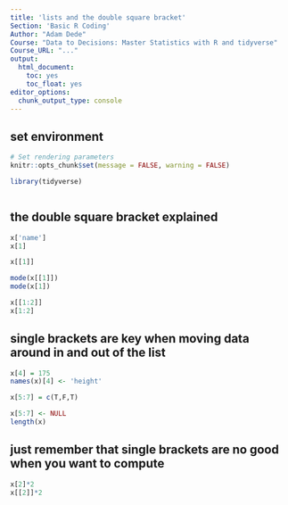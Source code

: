 ```yaml
---
title: 'lists and the double square bracket'
Section: 'Basic R Coding'
Author: "Adam Dede"
Course: "Data to Decisions: Master Statistics with R and tidyverse"
Course_URL: "..." 
output:
  html_document:
    toc: yes
    toc_float: yes
editor_options:
  chunk_output_type: console
---
```



## set environment

```r

# Set rendering parameters
knitr::opts_chunk$set(message = FALSE, warning = FALSE)

library(tidyverse)



```
## the double square bracket explained

```r
  
x['name']
x[1]

x[[1]]

mode(x[[1]])
mode(x[1])

x[[1:2]]
x[1:2]


```
## single brackets are key when moving data around in and out of the list

```r

x[4] = 175
names(x)[4] <- 'height'

x[5:7] = c(T,F,T)

x[5:7] <- NULL
length(x)


```
## just remember that single brackets are no good when you want to compute 
```r
x[2]*2
x[[2]]*2


```

